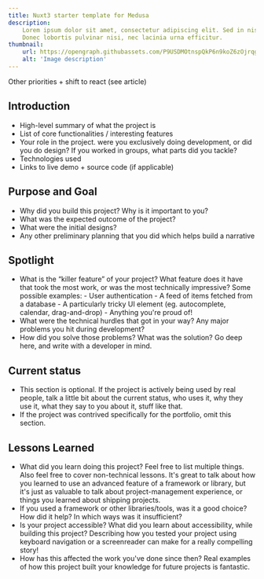 ```yaml
---
title: Nuxt3 starter template for Medusa
description:
    Lorem ipsum dolor sit amet, consectetur adipiscing elit. Sed in nisi lectus.
    Donec lobortis pulvinar nisi, nec lacinia urna efficitur.
thumbnail:
    url: https://opengraph.githubassets.com/P9USDMOtnspQkP6n9koZ6zOjrqgnTwb7k0TiD5xbCYqMgtBCI5qFqu0J1O3pzG/florian-lefebvre/nuxt3-starter-medusa
    alt: 'Image description'
---
```


Other priorities + shift to react (see article)

## Introduction

-   High-level summary of what the project is
-   List of core functionalities / interesting features
-   Your role in the project. were you exclusively doing development, or did you
    do design? If you worked in groups, what parts did you tackle?
-   Technologies used
-   Links to live demo + source code (if applicable)

## Purpose and Goal

-   Why did you build this project? Why is it important to you?
-   What was the expected outcome of the project?
-   What were the initial designs?
-   Any other preliminary planning that you did which helps build a narrative

## Spotlight

-   What is the “killer feature” of your project? What feature does it have that
    took the most work, or was the most technically impressive? Some possible
    examples: - User authentication - A feed of items fetched from a database -
    A particularly tricky UI element (eg. autocomplete, calendar,
    drag-and-drop) - Anything you're proud of!
-   What were the technical hurdles that got in your way? Any major problems you
    hit during development?
-   How did you solve those problems? What was the solution? Go deep here, and
    write with a developer in mind.

## Current status

-   This section is optional. If the project is actively being used by real
    people, talk a little bit about the current status, who uses it, why they
    use it, what they say to you about it, stuff like that.
-   If the project was contrived specifically for the portfolio, omit this
    section.

## Lessons Learned

-   What did you learn doing this project? Feel free to list multiple things.
    Also feel free to cover non-technical lessons. It's great to talk about how
    you learned to use an advanced feature of a framework or library, but it's
    just as valuable to talk about project-management experience, or things you
    learned about shipping projects.
-   If you used a framework or other libraries/tools, was it a good choice? How
    did it help? In which ways was it insufficient?
-   Is your project accessible? What did you learn about accessibility, while
    building this project? Describing how you tested your project using keyboard
    navigation or a screenreader can make for a really compelling story!
-   How has this affected the work you've done since then? Real examples of how
    this project built your knowledge for future projects is fantastic.
